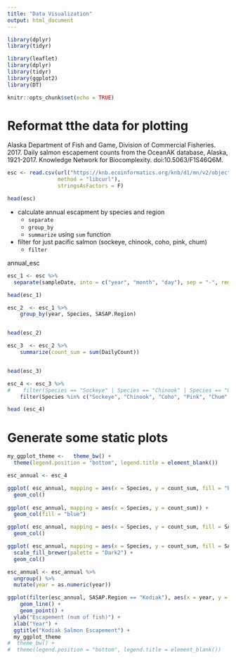 ```yaml
---
title: "Data Visualization"
output: html_document
---
```


```r
library(dplyr)
library(tidyr)

library(leaflet)
library(dplyr)
library(tidyr)
library(ggplot2)
library(DT)


```

```r
knitr::opts_chunk$set(echo = TRUE)
```

# Reformat tthe data for plotting

Alaska Department of Fish and Game, Division of Commercial Fisheries. 2017. Daily salmon escapement counts from the OceanAK database, Alaska, 1921-2017. Knowledge Network for Biocomplexity. doi:10.5063/F1S46Q6M.

```r
esc <- read.csv(url("https://knb.ecoinformatics.org/knb/d1/mn/v2/object/urn%3Auuid%3Af119a05b-bbe7-4aea-93c6-85434dcb1c5e", 
                method = "libcurl"),
                stringsAsFactors = F)

head(esc)
```


* calculate annual escapment by species and region
    + `separate`
    + `group_by`
    + `summarize` using `sum` function
    
* filter for just pacific salmon (sockeye, chinook, coho, pink, chum)
    + `filter`


annual_esc

```r
esc_1 <- esc %>% 
  separate(sampleDate, into = c("year", "month", "day"), sep = "-", remove = F)

head(esc_1)

```


```r
esc_2  <- esc_1 %>% 
    group_by(year, Species, SASAP.Region) 


head(esc_2)

```


```r
esc_3  <- esc_2 %>% 
    summarize(count_sum = sum(DailyCount)) 


head(esc_3)

```

```r
esc_4 <- esc_3 %>% 
#    filter(Species == "Sockeye" | Species == "Chinook" | Species == "Coho" | Species == "Pink" | Species == "Chum" )
    filter(Species %in% c("Sockeye", "Chinook", "Coho", "Pink", "Chum" ) )

head (esc_4)
```




# Generate some static plots


```r
my_ggplot_theme <-   theme_bw() + 
  theme(legend.position = "bottom", legend.title = element_blank())

```


```r
esc_annual <- esc_4

ggplot( esc_annual, mapping = aes(x = Species, y = count_sum, fill = "blue")) +
  geom_col()
    
ggplot( esc_annual, mapping = aes(x = Species, y = count_sum)) +
  geom_col(fill = "blue")

ggplot( esc_annual, mapping = aes(x = Species, y = count_sum, fill = SASAP.Region)) +
  geom_col()

ggplot( esc_annual, mapping = aes(x = Species, y = count_sum, fill = SASAP.Region)) +
  scale_fill_brewer(palette = "Dark2") +
  geom_col()

```

```r

esc_annual <- esc_annual %>% 
  ungroup() %>% 
  mutate(year = as.numeric(year))

ggplot(filter(esc_annual, SASAP.Region == "Kodiak"), aes(x = year, y = count_sum, color = Species)) +
    geom_line() +
    geom_point() +
  ylab("Escapement (num of fish)") + 
  xlab("Year") +
  ggtitle("Kodiak Salmon Escapement") +
  my_ggplot_theme
#  theme_bw() + 
#  theme(legend.position = "bottom", legend.title = element_blank())
```

